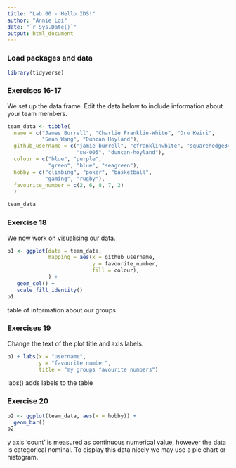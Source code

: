 ```yaml
---
title: "Lab 00 - Hello IDS!"
author: "Annie Loi"
date: "`r Sys.Date()`"
output: html_document
---
```


### Load packages and data

```r
library(tidyverse) 
```

### Exercises 16-17

We set up the data frame. Edit the data below to include information about your team members.

```r
team_data <- tibble(
  name = c("James Burrell", "Charlie Franklin-White", "Dru Keiri", 
           "Sean Wang", "Duncan Hoyland"),
  github_username = c("jamie-burrell", "cfranklinwhite", "squarehedge34", 
                      "sw-005", "duncan-hoyland"), 
  colour = c("blue", "purple", 
             "green", "blue", "seagreen"),
  hobby = c("climbing", "poker", "basketball", 
            "gaming", "rugby"),
  favourite_number = c(2, 6, 8, 7, 2)
  )

team_data
```

### Exercise 18

We now work on visualising our data. 

```r
p1 <- ggplot(data = team_data, 
             mapping = aes(x = github_username, 
                           y = favourite_number,
                           fill = colour), 
             ) +
   geom_col() +
   scale_fill_identity()
p1
```


table of information about our groups

### Exercises 19

Change the text of the plot title and axis labels.

```r
p1 + labs(x = "username", 
          y = "favourite number",
          title = "my groups favourite numbers")
```

labs() adds labels to the table

### Exercise 20

```r
p2 <- ggplot(team_data, aes(x = hobby)) +
  geom_bar()
p2
```

y axis 'count' is measured as continuous numerical value, however the data is categorical nominal. To display this data nicely we may use a pie chart or histogram.
